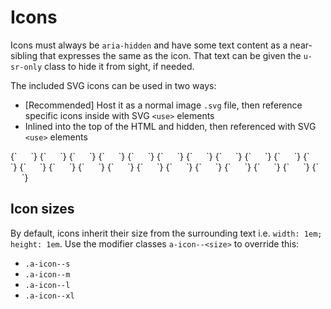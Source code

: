 
<Meta title="UI/Data/Icons" />

# Icons

Icons must always be `aria-hidden` and have some text content as a near-sibling that expresses the same as the icon. That text can be given the `u-sr-only` class to hide it from sight, if needed.

The included SVG icons can be used in two ways:

- \[Recommended\] Host it as a normal image `.svg` file, then reference specific icons inside with SVG `<use>` elements
- Inlined into the top of the HTML and hidden, then referenced with SVG `<use>` elements

<Canvas>
  <Story name="Check">
    {`
      <svg width="14" height="14" class="a-icon a-icon--xl" aria-hidden="true" focusable="false" xmlns="http://www.w3.org/2000/svg" viewBox="0 0 100 100">
        <use xlink:href="${icons}#icon-check"></use>
      </svg>
    `}
  </Story>
  <Story name="Cross">
    {`
      <svg width="14" height="14" class="a-icon a-icon--xl" aria-hidden="true" focusable="false" xmlns="http://www.w3.org/2000/svg" viewBox="0 0 100 100">
        <use xlink:href="${icons}#icon-cross"></use>
      </svg>
    `}
  </Story>
  <Story name="Plus">
    {`
      <svg width="14" height="14" class="a-icon a-icon--xl" aria-hidden="true" focusable="false" xmlns="http://www.w3.org/2000/svg" viewBox="0 0 100 100">
        <use xlink:href="${icons}#icon-plus"></use>
      </svg>
    `}
  </Story>
  <Story name="Minus">
    {`
      <svg width="14" height="14" class="a-icon a-icon--xl" aria-hidden="true" focusable="false" xmlns="http://www.w3.org/2000/svg" viewBox="0 0 100 100">
        <use xlink:href="${icons}#icon-minus"></use>
      </svg>
    `}
  </Story>
  <Story name="Caret-up">
    {`
      <svg width="14" height="14" class="a-icon a-icon--xl" aria-hidden="true" focusable="false" xmlns="http://www.w3.org/2000/svg" viewBox="0 0 100 100">
        <use xlink:href="${icons}#icon-caret-up"></use>
      </svg>
    `}
  </Story>
  <Story name="Caret-right">
    {`
      <svg width="14" height="14" class="a-icon a-icon--xl" aria-hidden="true" focusable="false" xmlns="http://www.w3.org/2000/svg" viewBox="0 0 100 100">
        <use xlink:href="${icons}#icon-caret-right"></use>
      </svg>
    `}
  </Story>
  <Story name="Caret-down">
    {`
      <svg width="14" height="14" class="a-icon a-icon--xl" aria-hidden="true" focusable="false" xmlns="http://www.w3.org/2000/svg" viewBox="0 0 100 100">
        <use xlink:href="${icons}#icon-caret-down"></use>
      </svg>
    `}
  </Story>
  <Story name="Caret-left">
    {`
      <svg width="14" height="14" class="a-icon a-icon--xl" aria-hidden="true" focusable="false" xmlns="http://www.w3.org/2000/svg" viewBox="0 0 100 100">
        <use xlink:href="${icons}#icon-caret-left"></use>
      </svg>
    `}
  </Story>
  <Story name="Hamburger">
    {`
      <svg width="14" height="14" class="a-icon a-icon--xl" aria-hidden="true" focusable="false" xmlns="http://www.w3.org/2000/svg" viewBox="0 0 100 100">
        <use xlink:href="${icons}#icon-hamburger"></use>
      </svg>
    `}
  </Story>
  <Story name="Filter">
    {`
      <svg width="14" height="14" class="a-icon a-icon--xl" aria-hidden="true" focusable="false" xmlns="http://www.w3.org/2000/svg" viewBox="0 0 100 100">
        <use xlink:href="${icons}#icon-filter"></use>
      </svg>
    `}
  </Story>
  <Story name="Home">
    {`
      <svg width="14" height="14" class="a-icon a-icon--xl" aria-hidden="true" focusable="false" xmlns="http://www.w3.org/2000/svg" viewBox="0 0 100 100">
        <use xlink:href="${icons}#icon-home"></use>
      </svg>
    `}
  </Story>
  <Story name="Mail">
    {`
      <svg width="14" height="14" class="a-icon a-icon--xl" aria-hidden="true" focusable="false" xmlns="http://www.w3.org/2000/svg" viewBox="0 0 100 100">
        <use xlink:href="${icons}#icon-mail"></use>
      </svg>
    `}
  </Story>
  <Story name="Info-circle">
    {`
      <svg width="14" height="14" class="a-icon a-icon--xl" aria-hidden="true" focusable="false" xmlns="http://www.w3.org/2000/svg" viewBox="0 0 100 100">
        <use xlink:href="${icons}#icon-info-circle"></use>
      </svg>
    `}
  </Story>
  <Story name="Question-circle">
    {`
      <svg width="14" height="14" class="a-icon a-icon--xl" aria-hidden="true" focusable="false" xmlns="http://www.w3.org/2000/svg" viewBox="0 0 100 100">
        <use xlink:href="${icons}#icon-question-circle"></use>
      </svg>
    `}
  </Story>
  <Story name="Check-circle">
    {`
      <svg width="14" height="14" class="a-icon a-icon--xl" aria-hidden="true" focusable="false" xmlns="http://www.w3.org/2000/svg" viewBox="0 0 100 100">
        <use xlink:href="${icons}#icon-check-circle"></use>
      </svg>
    `}
  </Story>
  <Story name="Exclamation">
    {`
      <svg width="14" height="14" class="a-icon a-icon--xl" aria-hidden="true" focusable="false" xmlns="http://www.w3.org/2000/svg" viewBox="0 0 100 100">
        <use xlink:href="${icons}#icon-exclamation"></use>
      </svg>
    `}
  </Story>
  <Story name="Pencil">
    {`
      <svg width="14" height="14" class="a-icon a-icon--xl" aria-hidden="true" focusable="false" xmlns="http://www.w3.org/2000/svg" viewBox="0 0 100 100">
        <use xlink:href="${icons}#icon-pencil"></use>
      </svg>
    `}
  </Story>
  <Story name="Bin">
    {`
      <svg width="14" height="14" class="a-icon a-icon--xl" aria-hidden="true" focusable="false" xmlns="http://www.w3.org/2000/svg" viewBox="0 0 100 100">
        <use xlink:href="${icons}#icon-bin"></use>
      </svg>
    `}
  </Story>
  <Story name="Search">
    {`
      <svg width="14" height="14" class="a-icon a-icon--xl" aria-hidden="true" focusable="false" xmlns="http://www.w3.org/2000/svg" viewBox="0 0 100 100">
        <use xlink:href="${icons}#icon-search"></use>
      </svg>
    `}
  </Story>
  <Story name="Storage">
    {`
      <svg width="14" height="14" class="a-icon a-icon--xl" aria-hidden="true" focusable="false" xmlns="http://www.w3.org/2000/svg" viewBox="0 0 100 100">
        <use xlink:href="${icons}#icon-storage"></use>
      </svg>
    `}
  </Story>
  <Story name="Transit">
    {`
      <svg width="14" height="14" class="a-icon a-icon--xl" aria-hidden="true" focusable="false" xmlns="http://www.w3.org/2000/svg" viewBox="0 0 100 100">
        <use xlink:href="${icons}#icon-transit"></use>
      </svg>
    `}
  </Story>
  <Story name="Inbox">
    {`
      <svg width="14" height="14" class="a-icon a-icon--xl" aria-hidden="true" focusable="false" xmlns="http://www.w3.org/2000/svg" viewBox="0 0 100 100">
        <use xlink:href="${icons}#icon-inbox"></use>
      </svg>
    `}
  </Story>
</Canvas>

## Icon sizes

By default, icons inherit their size from the surrounding text i.e. `width: 1em; height: 1em`. Use the modifier classes `a-icon--<size>` to override this:

- `.a-icon--s`
- `.a-icon--m`
- `.a-icon--l`
- `.a-icon--xl`

<Canvas>
  <Story id="atoms-icon--small-icon" />
  <Story id="atoms-icon--medium-icon" />
  <Story id="atoms-icon--large-icon" />
  <Story id="atoms-icon--x-large-icon" />
</Canvas>
